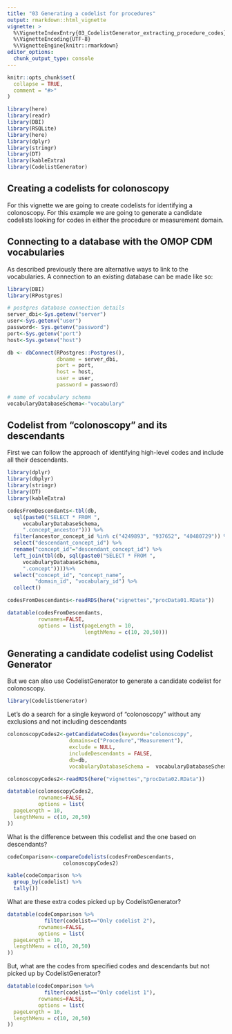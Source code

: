```yaml
---
title: "03 Generating a codelist for procedures"
output: rmarkdown::html_vignette
vignette: >
  %\VignetteIndexEntry{03_CodelistGenerator_extracting_procedure_codes}
  %\VignetteEncoding{UTF-8}
  %\VignetteEngine{knitr::rmarkdown}
editor_options: 
  chunk_output_type: console
---
```



```r
knitr::opts_chunk$set(
  collapse = TRUE,
  comment = "#>"
)
```

```r
library(here)
library(readr)
library(DBI)
library(RSQLite)
library(here)
library(dplyr)
library(stringr)
library(DT)
library(kableExtra)
library(CodelistGenerator)
```

## Creating a codelists for colonoscopy
For this vignette we are going to create codelists for identifying a colonoscopy. For this example we are going to generate a candidate codelists looking for codes in either the procedure or measurement domain.

## Connecting to a database with the OMOP CDM vocabularies
As described previously there are alternative ways to link to the vocabularies. A connection to an existing database can be made like so:

```r
library(DBI)
library(RPostgres)
```

```r
# postgres database connection details
server_dbi<-Sys.getenv("server")
user<-Sys.getenv("user")
password<- Sys.getenv("password")
port<-Sys.getenv("port")
host<-Sys.getenv("host")

db <- dbConnect(RPostgres::Postgres(),
                dbname = server_dbi,
                port = port,
                host = host,
                user = user,
                password = password)

# name of vocabulary schema
vocabularyDatabaseSchema<-"vocabulary"
```

## Codelist from "colonoscopy" and its descendants
First we can follow the approach of identifying high-level codes and include all their descendants.

```r
library(dplyr)
library(dbplyr)
library(stringr)
library(DT)
library(kableExtra)
```

```r
codesFromDescendants<-tbl(db, 
  sql(paste0("SELECT * FROM ",
     vocabularyDatabaseSchema,
     ".concept_ancestor"))) %>% 
  filter(ancestor_concept_id %in% c("4249893", "937652", "40480729")) %>% 
  select("descendant_concept_id") %>% 
  rename("concept_id"="descendant_concept_id") %>% 
  left_join(tbl(db, sql(paste0("SELECT * FROM ",
     vocabularyDatabaseSchema,
     ".concept"))))%>%
  select("concept_id", "concept_name", 
         "domain_id", "vocabulary_id") %>% 
  collect()


```

```r
codesFromDescendants<-readRDS(here("vignettes","procData01.RData"))
```

```r
datatable(codesFromDescendants,
          rownames=FALSE,
          options = list(pageLength = 10,
                         lengthMenu = c(10, 20,50)))

```

## Generating a candidate codelist using Codelist Generator
But we can also use CodelistGenerator to generate a candidate codelist for colonoscopy.

```r
library(CodelistGenerator)
```

Let's do a search for a single keyword of "colonoscopy" without any exclusions and not including descendants
```r
colonoscopyCodes2<-getCandidateCodes(keywords="colonoscopy",
                    domains=c("Procedure","Measurement"),
                    exclude = NULL,
                    includeDescendants = FALSE,
                    db=db,
                    vocabularyDatabaseSchema =  vocabularyDatabaseSchema)

```

```r
colonoscopyCodes2<-readRDS(here("vignettes","procData02.RData"))
```

```r
datatable(colonoscopyCodes2,
          rownames=FALSE,
          options = list(
  pageLength = 10,
  lengthMenu = c(10, 20,50)
))
```

What is the difference between this codelist and the one based on descendants?
```r
codeComparison<-compareCodelists(codesFromDescendants, 
                  colonoscopyCodes2)
```


```r
kable(codeComparison %>% 
  group_by(codelist) %>% 
  tally())
```

What are these extra codes picked up by CodelistGenerator?
```r
datatable(codeComparison %>% 
            filter(codelist=="Only codelist 2"),
          rownames=FALSE,
          options = list(
  pageLength = 10,
  lengthMenu = c(10, 20,50)
))
```


But, what are the codes from specified codes and descendants but not picked up by CodelistGenerator?
```r
datatable(codeComparison %>% 
            filter(codelist=="Only codelist 1"),
          rownames=FALSE,
          options = list(
  pageLength = 10,
  lengthMenu = c(10, 20,50)
))
```
